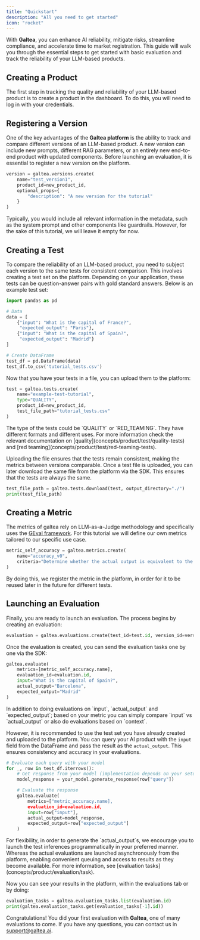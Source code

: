 ```yaml
---
title: "Quickstart"
description: "All you need to get started"
icon: "rocket"
---
```


With **Galtea**, you can enhance AI reliability, mitigate risks, streamline compliance, and accelerate time to market registration. This guide will walk you through the essential steps to get started with basic evaluation and track the reliability of your LLM-based products.

## Creating a Product

The first step in tracking the quality and reliability of your LLM-based product is to create a product in the dashboard. To do this, you will need to log in with your credentials.

## Registering a Version

One of the key advantages of the **Galtea platform** is the ability to track and compare different versions of an LLM-based product. A new version can include new prompts, different RAG parameters, or an entirely new end-to-end product with updated components. Before launching an evaluation, it is essential to register a new version on the platform.

```python
version = galtea.versions.create(
    name="test_version1",
    product_id=new_product_id,
    optional_props={
        "description": "A new version for the tutorial"
    }
)
```

Typically, you would include all relevant information in the metadata, such as the system prompt and other components like guardrails. However, for the sake of this tutorial, we will leave it empty for now.

## Creating a Test

To compare the reliability of an LLM-based product, you need to subject each version to the same tests for consistent comparison. This involves creating a test set on the platform. Depending on your application, these tests can be question-answer pairs with gold standard answers. Below is an example test set:

```python
import pandas as pd

# Data
data = [
    {"input": "What is the capital of France?",
     "expected_output": "Paris"},
    {"input": "What is the capital of Spain?",
     "expected_output": "Madrid"}
]

# Create DataFrame
test_df = pd.DataFrame(data)
test_df.to_csv('tutorial_tests.csv')
```

Now that you have your tests in a file, you can upload them to the platform:

```python
test = galtea.tests.create(
    name="example-test-tutorial",
    type="QUALITY",
    product_id=new_product_id,
    test_file_path="tutorial_tests.csv"
)
```
<Note>
  The type of the tests could be `QUALITY` or `RED_TEAMING`. They have different formats and different uses. For more information check the relevant documentation on [quality](concepts/product/test/quality-tests) and [red teaming](concepts/product/test/red-teaming-tests).
</Note>


Uploading the file ensures that the tests remain consistent, making the metrics between versions comparable. Once a test file is uploaded, you can later download the same file from the platform via the SDK. This ensures that the tests are always the same.

```python
test_file_path = galtea.tests.download(test, output_directory="./")
print(test_file_path)
```

## Creating a Metric

The metrics of galtea rely on LLM-as-a-Judge methodology and specifically uses the [GEval framework](https://doi.org/10.48550/arXiv.2303.16634). For this tutorial we will define our own metrics tailored to our specific use case. 

```python
metric_self_accuracy = galtea.metrics.create(
    name="accuracy_v0",
    criteria="Determine whether the actual output is equivalent to the expected output."
)
```

By doing this, we register the metric in the platform, in order for it to be reused later in the future for different tests.

## Launching an Evaluation

Finally, you are ready to launch an evaluation. The process begins by creating an evaluation:

```python
evaluation = galtea.evaluations.create(test_id=test.id, version_id=version.id)
```

Once the evaluation is created, you can send the evaluation tasks one by one via the SDK:

```python
galtea.evaluate(
    metrics=[metric_self_accuracy.name],
    evaluation_id=evaluation.id,
    input="What is the capital of Spain?",
    actual_output="Barcelona",
    expected_output="Madrid"
)
```
<Note>
  In addition to doing evaluations on `input`, `actual_output` and `expected_output`; based on your metric you can  simply compare `input` vs `actual_output` or also do evaluations based on `context`. 
</Note>


However, it is recommended to use the test set you have already created and uploaded to the platform. You can query your AI product with the `input` field from the DataFrame and pass the result as the `actual_output`. This ensures consistency and accuracy in your evaluations.

```python
# Evaluate each query with your model
for _, row in test_df.iterrows():
    # Get response from your model (implementation depends on your setup)
    model_response = your_model.generate_response(row["query"])

    # Evaluate the response
    galtea.evaluate(
        metrics=["metric_accuracy.name],
        evaluation_id=evaluation.id,
        input=row["input"],
        actual_output=model_response,
        expected_output=row["expected_output"]
    )
```
<Note>
  For flexibility, in order to generate the `actual_output`s, we encourage you to launch the test inferences programmatically in your preferred manner. Whereas the actual evaluations are launched asynchronously from the platform, enabling convenient queuing and access to results as they become available. For more information, see [evaluation tasks](concepts/product/evaluation/task).
</Note>

Now you can see your results in the platform, within the evaluations tab or by doing:

```python
evaluation_tasks = galtea.evaluation_tasks.list(evaluation.id)
print(galtea.evaluation_tasks.get(evaluation_tasks[-1].id))
```

Congratulations! You did your first evaluation with **Galtea**, one of many evaluations to come. If you have any questions, you can contact us in [support@galtea.ai](mailto:support@galtea.ai).